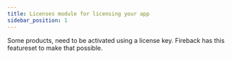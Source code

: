 ```yaml
---
title: Licenses module for licensing your app
sidebar_position: 1
---
```


Some products, need to be activated using a license key. Fireback has this featureset to make that possible.